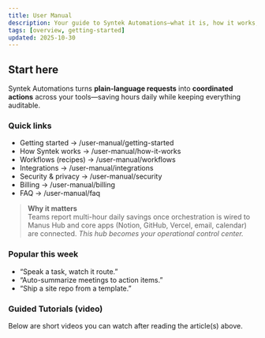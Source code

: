 ```yaml
---
title: User Manual
description: Your guide to Syntek Automations—what it is, how it works, and how to get value fast.
tags: [overview, getting-started]
updated: 2025-10-30
---
```


## Start here
Syntek Automations turns **plain-language requests** into **coordinated actions** across your tools—saving hours daily while keeping everything auditable.

### Quick links
- Getting started → /user-manual/getting-started
- How Syntek works → /user-manual/how-it-works
- Workflows (recipes) → /user-manual/workflows
- Integrations → /user-manual/integrations
- Security & privacy → /user-manual/security
- Billing → /user-manual/billing
- FAQ → /user-manual/faq

> **Why it matters**  
> Teams report multi-hour daily savings once orchestration is wired to Manus Hub and core apps (Notion, GitHub, Vercel, email, calendar) are connected. *This hub becomes your operational control center.* <!-- grounded in internal plan -->

### Popular this week
- “Speak a task, watch it route.”  
- “Auto-summarize meetings to action items.”  
- “Ship a site repo from a template.”

### Guided Tutorials (video)
Below are short videos you can watch after reading the article(s) above.
<VideoBlock title="10‑minute quickstart" summary="Connect essentials and run your first automation." />
<VideoBlock title="Workflows: from prompt to action" />
<VideoBlock title="Security walk‑through" />

